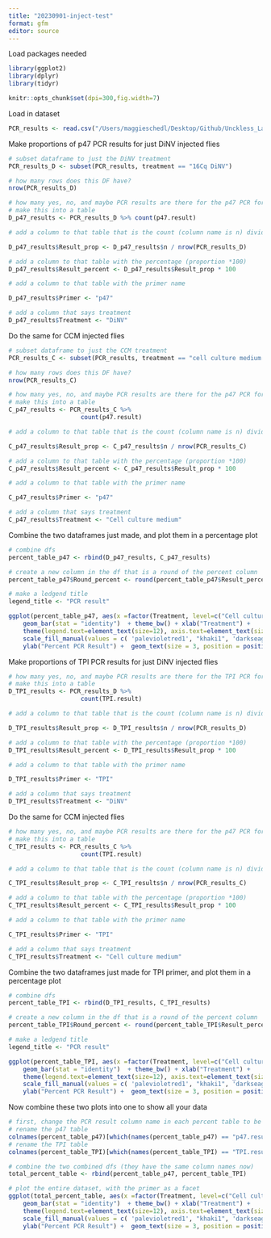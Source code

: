 ```yaml
---
title: "20230901-inject-test"
format: gfm
editor: source
---
```


Load packages needed

```r
library(ggplot2)
library(dplyr)
library(tidyr)
```

```r
knitr::opts_chunk$set(dpi=300,fig.width=7)
```

Load in dataset

```r
PCR_results <- read.csv("/Users/maggieschedl/Desktop/Github/Unckless_Lab_Resources/PCR_analysis/20230901-inject-test/20230901-inject-test.csv")

```

Make proportions of p47 PCR results for just DiNV injected flies

```r
# subset dataframe to just the DiNV treatment
PCR_results_D <- subset(PCR_results, treatment == "16Cq DiNV")

# how many rows does this DF have?
nrow(PCR_results_D)

# how many yes, no, and maybe PCR results are there for the p47 PCR for the DiNV poked flies?
# make this into a table 
D_p47_results <- PCR_results_D %>% count(p47.result)

# add a column to that table that is the count (column name is n) divided by the number of rows to get a proportion

D_p47_results$Result_prop <- D_p47_results$n / nrow(PCR_results_D)

# add a column to that table with the percentage (proportion *100)
D_p47_results$Result_percent <- D_p47_results$Result_prop * 100

# add a column to that table with the primer name

D_p47_results$Primer <- "p47"

# add a column that says treatment
D_p47_results$Treatment <- "DiNV"
```

Do the same for CCM injected flies

```r
# subset dataframe to just the CCM treatment
PCR_results_C <- subset(PCR_results, treatment == "cell culture medium ")

# how many rows does this DF have?
nrow(PCR_results_C)

# how many yes, no, and maybe PCR results are there for the p47 PCR for the CCM injected flies?
# make this into a table 
C_p47_results <- PCR_results_C %>% 
                    count(p47.result)

# add a column to that table that is the count (column name is n) divided by the number of rows to get a proportion

C_p47_results$Result_prop <- C_p47_results$n / nrow(PCR_results_C)

# add a column to that table with the percentage (proportion *100)
C_p47_results$Result_percent <- C_p47_results$Result_prop * 100

# add a column to that table with the primer name

C_p47_results$Primer <- "p47"

# add a column that says treatment
C_p47_results$Treatment <- "Cell culture medium"
```

Combine the two dataframes just made, and plot them in a percentage plot

```r
# combine dfs
percent_table_p47 <- rbind(D_p47_results, C_p47_results)

# create a new column in the df that is a round of the percent column
percent_table_p47$Round_percent <- round(percent_table_p47$Result_percent)

# make a ledgend title
legend_title <- "PCR result"

ggplot(percent_table_p47, aes(x =factor(Treatment, level=c("Cell culture medium", "DiNV")), y = Round_percent, label=Round_percent,fill =factor(p47.result, level=c('no', 'maybe', 'yes')))) +
    geom_bar(stat = "identity")  + theme_bw() + xlab("Treatment") +
    theme(legend.text=element_text(size=12), axis.text=element_text(size=12)) + 
    scale_fill_manual(values = c( 'palevioletred1', "khaki1", 'darkseagreen1'), legend_title ) + 
    ylab("Percent PCR Result") +  geom_text(size = 3, position = position_stack(vjust = 0.5))

```

Make proportions of TPI PCR results for just DiNV injected flies

```r
# how many yes, no, and maybe PCR results are there for the TPI PCR for the DiNV poked flies?
# make this into a table 
D_TPI_results <- PCR_results_D %>% 
                    count(TPI.result)

# add a column to that table that is the count (column name is n) divided by the number of rows to get a proportion

D_TPI_results$Result_prop <- D_TPI_results$n / nrow(PCR_results_D)

# add a column to that table with the percentage (proportion *100)
D_TPI_results$Result_percent <- D_TPI_results$Result_prop * 100

# add a column to that table with the primer name

D_TPI_results$Primer <- "TPI"

# add a column that says treatment
D_TPI_results$Treatment <- "DiNV"
```

Do the same for CCM injected flies

```r
# how many yes, no, and maybe PCR results are there for the p47 PCR for the DiNV poked flies?
# make this into a table 
C_TPI_results <- PCR_results_C %>% 
                    count(TPI.result)

# add a column to that table that is the count (column name is n) divided by the number of rows to get a proportion

C_TPI_results$Result_prop <- C_TPI_results$n / nrow(PCR_results_C)

# add a column to that table with the percentage (proportion *100)
C_TPI_results$Result_percent <- C_TPI_results$Result_prop * 100

# add a column to that table with the primer name

C_TPI_results$Primer <- "TPI"

# add a column that says treatment
C_TPI_results$Treatment <- "Cell culture medium"
```

Combine the two dataframes just made for TPI primer, and plot them in a percentage plot

```r

# combine dfs
percent_table_TPI <- rbind(D_TPI_results, C_TPI_results)

# create a new column in the df that is a round of the percent column
percent_table_TPI$Round_percent <- round(percent_table_TPI$Result_percent)

# make a ledgend title
legend_title <- "PCR result"

ggplot(percent_table_TPI, aes(x =factor(Treatment, level=c("Cell culture medium", "DiNV")), y = Round_percent, label=Round_percent,fill =factor(TPI.result, level=c('no', 'maybe', 'yes')))) +
    geom_bar(stat = "identity")  + theme_bw() + xlab("Treatment") +
    theme(legend.text=element_text(size=12), axis.text=element_text(size=12)) + 
    scale_fill_manual(values = c( 'palevioletred1', "khaki1", 'darkseagreen1'), legend_title ) + 
    ylab("Percent PCR Result") +  geom_text(size = 3, position = position_stack(vjust = 0.5))

```

Now combine these two plots into one to show all your data

```r
# first, change the PCR result column name in each percent table to be non-specific 
# rename the p47 table
colnames(percent_table_p47)[which(names(percent_table_p47) == "p47.result")] <- "PCR.result"
# rename the TPI table
colnames(percent_table_TPI)[which(names(percent_table_TPI) == "TPI.result")] <- "PCR.result"

# combine the two combined dfs (they have the same column names now)
total_percent_table <- rbind(percent_table_p47, percent_table_TPI)

# plot the entire dataset, with the primer as a facet 
ggplot(total_percent_table, aes(x =factor(Treatment, level=c("Cell culture medium", "DiNV")), y = Round_percent, label=Round_percent,fill =factor(PCR.result, level=c('no', 'maybe', 'yes')))) +
    geom_bar(stat = "identity")  + theme_bw() + xlab("Treatment") +
    theme(legend.text=element_text(size=12), axis.text=element_text(size=12)) + 
    scale_fill_manual(values = c( 'palevioletred1', "khaki1", 'darkseagreen1'), legend_title ) + 
    ylab("Percent PCR Result") +  geom_text(size = 3, position = position_stack(vjust = 0.5)) + facet_grid(~Primer)

```
